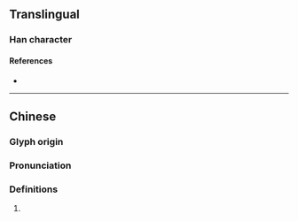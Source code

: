 {{character info/new}}
{{character info|0x2F87A}}
==Translingual==

===Han character===
{{Han char|rn=46|rad=山|as=04|sn=7|four=21740|canj=UMT|ids=⿰山开}}

====References====
* {{Han ref|kx=0308.190|dkj=07930|dj=0608.010|hdz=10762.080|uh=5C8D|ud=23693|bh=CAC0|bd=51904}}

----

==Chinese==
{{zh-forms}}

===Glyph origin===
{{Han etym}}

===Pronunciation===
{{zh-pron
|m=qiān
|c=hin1
|mc=y
|oc=y
|cat=
}}

===Definitions===
{{zh-hanzi}}

# {{rfdef|zh}}